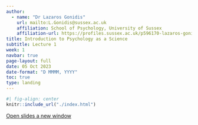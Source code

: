 ```yaml
---
author:
  - name: "Dr Lazaros Gonidis"
    url: mailto:L.Gonidis@sussex.ac.uk
    affiliation: School of Psychology, University of Sussex
    affiliation-url: https://profiles.sussex.ac.uk/p596170-lazaros-gonidis
title: Introduction to Psychology as a Science
subtitle: Lecture 1
week: 1
navbar: true
page-layout: full
date: 05 Oct 2023
date-format: "D MMMM, YYYY"
toc: true
type: landing
---
```


```r
#| fig-align: center
knitr::include_url("./index.html")
```
[Open slides a new window](./index.html)
